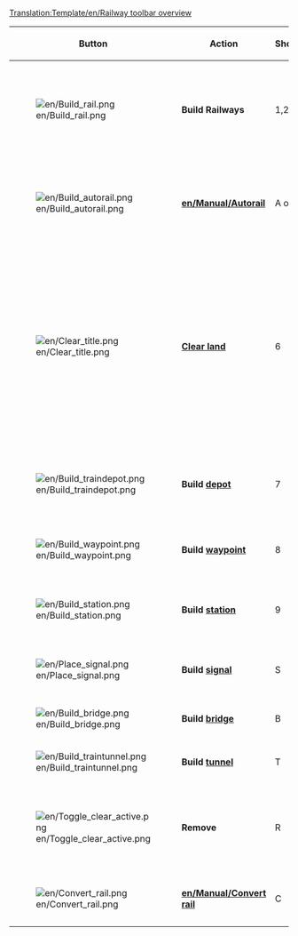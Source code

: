 [[Translation:Template/en/Railway toolbar overview]]
<noinclude></noinclude>
{|{{en/wikitable}}
|- style="background:#efefef"
!width='100' |Button
!width='150' |Action
!Shortcut
!Description

|-
|[[File:en/Build rail.png]]
|'''Build Railways'''
|1,2,3,4
|Builds track(s) in the selected direction, you can click and drag for non-diagonal tracks. Not as efficient as [[en/Manual/Autorail]] tool, though.

|-
|[[File:en/Build autorail.png]]
|'''[[en/Manual/Autorail]]'''
|A or 5
|A very efficient tool to build tracks in any direction (while might be difficult to use at first). If used with Ctrl key pressed, easily removes tracks.

|-
|[[File:en/Clear title.png]]
|'''[[en/Manual/Landscaping|Clear land]]'''
|6
|The dynamite tool is used to clear squares of either your own track you've built wrong, or anything that's in your way (well, not anything). Be aware that clicking on [[en/Manual/Stations|station]] will remove the whole station when there are no trains on it. For one-by-one removing station bits use the remove [R] tool + Station [[File:en/Toggle clear active.png]]+[[File:en/Build station.png]].

|-
|[[File:en/Build traindepot.png]]
|'''Build [[en/Manual/Depots|depot]]'''
|7
|Opens the [[en/Manual/Depots|depot]] build window for you to select a [[en/Manual/Depots|depot]] direction to build and what direction it will be facing.

|-
|[[File:en/Build waypoint.png]]
|'''Build [[en/Manual/Waypoints|waypoint]]'''
|8
|Allows you to build a [[en/waypoint]] on/over a rail track.

|-
|[[File:en/Build station.png]]
|'''Build [[en/Manual/Stations|station]]'''
|9
|Opens the [[en/Manual/Stations|station]] build window for you to select a [[en/Manual/Stations|station]] size and direction to build.

|-
|[[File:en/Place signal.png]]
|'''Build [[en/Manual/Signals|signal]]'''
|S
|Allows you to place various traffic [[en/signals]] on the tracks

|-
|[[File:en/Build bridge.png]]
|'''Build [[en/Manual/Bridges|bridge]]'''
|B
|Allows you to build railway [[en/bridges]]

|-
|[[File:en/Build traintunnel.png]]
|'''Build [[en/Manual/Tunnels|tunnel]]'''
|T
|Allows you to build underground [[en/tunnels]]

|-
|[[File:en/Toggle clear active.png]]
|'''Remove'''
|R
|Click this after you have selected another tool to remove that item. For example you can remove signals from a rail or stations one by one.

|-
|[[File:en/Convert rail.png]]
|'''[[en/Manual/Convert rail]]'''
|C
|Converts Rails from one type to the currently selected type.

|}